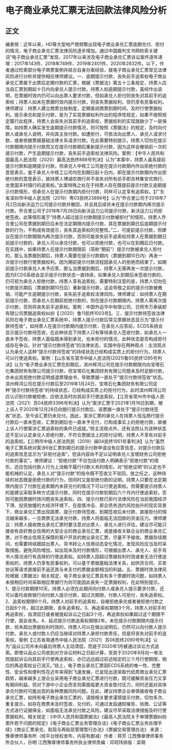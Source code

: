 # 电子商业承兑汇票无法回款法律风险分析
## 正文
编者按：近年以来，HD等大型地产商频繁出现电子商业承兑汇票逾期兑付、拒付的情况，电子商业承兑汇票法律风险逐步增加。通过中国裁判文书网检索关键词“电子商业承兑汇票”发现，2017年以来涉及电子商业承兑汇票诉讼案件逐年递增：2017年143件、2018年749件、2019年2401件、2020年2832件。以下，作者通过检索部分电子商票案例并结合自身办案经验，就电子商业承兑汇票常见法律风险进行分析并提供相应律师建议。一、逾期提示付款，丧失前手追索权电子商业承兑汇票属于出票后定期付款的汇票，根据《票据法》第五十三条规定，持票人应当自汇票到期起十日内向承兑人提示付款。持票人如逾期提示付款，虽经作出说明，在票据时效内仍可以向出票人要求付款，但如承兑人拒付则丧失对其前手的追索权；持票人如未在票据时效内提示付款，则丧失票据权利，但仍享有民事权利。律师建议：持票人建立商票台账制度，定期查阅商票到期时间，及时行使票据权利。提示承兑和提示付款，是为了实现票据权利作出的程序性规定，如果不按照规定履行此程序，持票人会丧失对其前手的追索权，票据权利的实现就缺少了一层保障。如持票人确实发生逾期提示付款情况，则可按照《票据法》的规定，及时向付款人或承兑人说明，并向其主张付款。如遭拒付，可依法向出票人、承兑人请求付款，或者依据票据基础法律关系请求付款。在此需要特别提示，持票人切勿在提示付款期限内提示付款而又在提示付款期后重新提示付款，因为这样会撤销前一次的提示付款，产生逾期提示付款，丧失前手追索权法律风险。案例：【中华人民共和国最高人民法院（2020）最高法民终888号判决】认为“本案中，持票人虽系提前提示付款和逾期提示付款，但承兑人中核工公司是在提示付款期内作出拒绝付款的意思表示。鉴于承兑人中核工公司均在到期日起十日内，即在提示付款期内作出拒绝付款的意思表示，故持票人博湖农商行并不丧失对所有前手即吉林集安农商行、龙里国丰村镇行的追索权。”此案特殊之处在于持票人存在既提前提示付款又逾期提示付款情形，但承兑人在提示付款期内拒付付款，同样可认定享有追索权。【广东省深圳市中级人民法院（2019）粤03民终23896号】认为“乔合里公司于2018年7月2日向新沃运力公司提示付款并撤回，并且其后续并未在提示付款期内再次提示付款，乔合里公司于2018年7月26日向新沃运力公司提示付款，新沃运力公司拒绝签收。此等情形属于“持票人超过提示付款期提示付款被拒付”的情形。持票人乔合里公司在票据到期日后未在法定期限内提示付款，其在票据到期日后逾期提示付款的行为，不构成有效提示，丧失其追索权的完整性。”二、可提前提示付款，但建议在提示付款期限内再次提示付款，否则可能丧失前手追索权持票人在票据到期日前提示付款的，承兑人可以承兑付款，也可以拒绝付款，也可以在到期后日付款。在实践中，如果持票人在提示付款期限前（简称“期前”）提示付款被承兑人拒付的，那么当票据到期后，持票人需要在提示付款期内（票据到期10日内）再发一次提示付款行使票据权利。因为期前提示付款流程因承兑人的拒绝而结束了。如期前提示付款承兑人未予应答，那么当票据到期后，持票人无需再发一次提示付款，因为ECDS系统会显示提示付款状态一直持续，如果承兑人到期后未签收付款的，仍可视为承兑人拒绝付款，持票人享有追索权。需要特别注意的是，持票人切勿在付款提示期后（票据到期10日后）重新提示付款，这会导致之前的提示付款被撤销，可能产生逾期提示付款，丧失前手追索权法律风险。律师建议：如持票人在期前提示付款，而承兑人在期前拒绝付款的，则在提示付款期限内，持票人需再次提示付款，否则将丧失前手追索权。案例：中国外运华中有限公司、日照市万泰装卸有限公司票据追索权纠纷【（2020）鲁11民终1003号】。三、提示付款待签收法律风险在电子商业承兑汇票系统中，持票人提示付款后常见票据状态显示为“提示付款待签收”，如持票人在提示付款期内提示付款，在承兑人应答前，ECDS系统会显示提示付款待签收，在此种状态下持票人只有等待承兑人签收付款，如承兑人一直未予签收，持票人面临既未得到承兑，也未拒付的情况，此种状态是否构成拒付成存在争议。针对“提示付款待签收”的法律状态，实践中存在两种观点：主流观点认为承兑人这种“提示付款待签收”的持续状态已经构成实质上的拒付行为，持票人可以行使追索权。案例：【山东省东营市中级人民法院(2021)鲁05民终1295号判决】认为“电子商业承兑汇票在到期后，滨州辉鸿公司在提示付款期限内向宝塔石化集团财务有限公司提示付款，但宝塔石化集团财务有限公司既未及时足额付款，亦未出具拒绝付款证明或退票理由书，导致票据一直处于“提示付款待签收”状态。滨州辉鸿公司在提示付款后至2019年1月24日，宝塔石化集团财务有限公司这种“提示付款待签收”的持续状态，已经构成实质上的拒付行为，此时滨州辉鸿公司应认识到付款被拒绝，应依法及时向其前手行使追索权。【江苏省常州市中级人民法院（2021）苏04民终3396号判决】认为“案涉汇票于2021年1月16日到期，被上诉人于2020年12月28日向银行提示付款后，该票据一直处于“提示付款待签收”状态，至今该汇票仍未兑付。因此，案涉汇票的承兑人在持票人恒泓商行提示付款后一直未签收，汇票到期后也一直未予兑付，已构成事实上的拒绝付款，故被上诉人行使案涉汇票追索权的条件已成就。”除主流观点外，还有法院认为该种状态还不足以认定承兑人拒绝付款，不符合票据法上的拒付证明，持票人不享有对前手的追索权。【三明市中级人民法院民（2019）闽04民终1951号事判决】认为“虽然电子汇票系统对案涉6张汇票到期日的提示付款申请没有应答信息，对提示付款后的追索信息显示为“非拒付追索”，但该内容尚不足以证明承兑人宝塔财务公司拒绝付款的事实”。律师建议：“拒绝付款”不仅包括付款人明确表示“拒绝付款”的情形，还应包括付款人行为上消极不履行付款义务的情形。对“拒绝证明”的认定也不能机械的认定，承兑人对“提示付款”的指令既不签收又不驳回，放之任之，这种持续的状态既是拒绝付款的行为，但同时又是拒绝付款的证明，持票人只要在法定期限内提示了付款在追索期内未获兑付的情况下可以行使追索权。但需要提示持票人的是建议采取多种方式提示付款，同时在提示付款到期后六个月内行使追索权，否则可能因票据时效问题丧失追索权。四、提示付款已拒付法律风险在当前我国经济下滑、投资放缓的大经济环境下，在疫情冲击、房企债务违约风险抬升的现实背景下，商业承兑汇票出现跳票、提示付款待签收、到期签收后未付款、直接拒付的情况越来越多，一旦商票无法承兑付款，持票人将面临无法回款的资金压力。律师建议：持票人接收商业承兑汇票时要注意对出票人、承兑人进行评估，建议尽可能只接收有良好商业信用的大型企业的商业承兑汇票，或是接收关联企业的商业承兑汇票，对于商业信用无保障的客户开具的商业承兑汇票，尽量不予接收。票据存续期间，也需要持续跟踪出票人、背书转让人信用动态变化情况，发现风险应当及时采取措施，避免风险增加，如出现未及时付款情形，可根据出票人、承兑人、前手背书人情况进行有选择的行使追索权。如持票人因超过票据权利时效或者无法行使追索权的，持票人仍享有民事权利，可以基于票据基础法律关系，如供货合同、买卖协议等请求直接前手返还其与未支付的票据金额相当的利益。五、票据时效法律风险根据《票据法》相关规定，电子商业承兑汇票具有多个票据时效问题，如持票人未按相应时间采取相应票据行为则可能因此丧失一定票据权利，在此特别提示。1、提示付款期限10天。持票人必须在此期间向付款人或承兑人提示要求付款，还可以委托收款银行向付款人提示付款，超过次期限，付款人可拒付，丧失追索权。2、追索权期限6个月。持票人对前手的追索权，自被拒绝承兑或者被拒绝付款之日起6个月，超过此期限，丧失追索权。3、再追索权期限3个月。持票人对前手的再追索权，自清偿日或者被提起诉讼之日起3个月，再追索权如果超过这个期限不行使，就会丧失。4、延迟提示付款追索权期限2年。未在提示付款期限内提示付款，但未超出票据权利时效的，持票人可以在做出说明后，仍然可以向付款人提示付款，承兑人或付款人仍应当继续对持票人承担付款责任，但是将丧失对前手的追索权。案例【江苏省南通市中级人民法院（2021）苏06民终2090号判决】认为“品众公司并未向最后持票人主动清偿，而是于2020年1月被通过诉讼方式追索。即使以品众公司收到对方诉讼材料之日起计算，至其于2020年9月向一审法院提起诉讼向其前手行使再追索权，亦已远远超过前述规定的三个月行使期限，相应的再追索权业已消灭。”综上，电子商业承兑汇票因ECDS系统的唯一性、完整性、安全性和便利性在近年来得到飞速发展，已呈现出逐渐取代纸质商业承兑汇票趋势，越来越多上游企业采用电子商业承兑汇票进行付款，既可缓解资金压力又享有期间利益，但对下游中小企业而言则需面临更大资金垫付压力，同时还面对具体承兑付款时可能出现的各种票据风险问题。在此，建议持票企业审慎接收电子商业承兑汇票，如持有电子商业承兑汇票的，请按相关要求谨慎提示付款，切勿多次、重复提示。如存在商票未及时签收、兑付的，可通过发函通知催告、协商、公证等方式进行证据保全，如面临无法承兑付款之风险，建议尽早采取法律措施及时行使票据权利。相关规定：《中华人民共和国票据法》《最高人民法院关于审理票据纠纷案件若干问题的规定》《电子商业汇票业务管理办法》《电子商业汇票业务处理手续》《商业汇票承兑、贴现与再贴现管理暂行办法》《票据交易管理办法》 来源：豫章律师事务所（经平台授权发布，内容有删减）作者：蒋芳 江西豫章律师事务所合伙人，孙明 江西豫章律师事务所执业律师责编：邓珂玮排版：梁萌